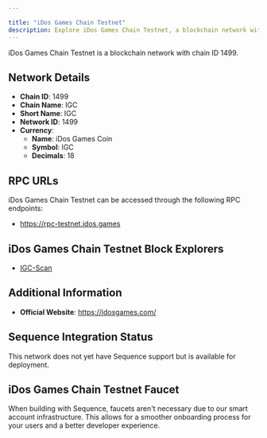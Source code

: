 ```yaml
---

title: "iDos Games Chain Testnet"
description: Explore iDos Games Chain Testnet, a blockchain network with chain ID 1499. Learn about its native currency, iDos Games Coin, and how to interact with the network.
---
```




iDos Games Chain Testnet is a blockchain network with chain ID 1499.

## Network Details

- **Chain ID**: 1499
- **Chain Name**: IGC
- **Short Name**: IGC
- **Network ID**: 1499
- **Currency**: 
  - **Name**: iDos Games Coin
  - **Symbol**: IGC
  - **Decimals**: 18

## RPC URLs

iDos Games Chain Testnet can be accessed through the following RPC endpoints:

- https://rpc-testnet.idos.games

## iDos Games Chain Testnet Block Explorers

- [IGC-Scan](https://igcscan.com)

## Additional Information

- **Official Website**: https://idosgames.com/

## Sequence Integration Status

This network does not yet have Sequence support but is available for deployment.

## iDos Games Chain Testnet Faucet

When building with Sequence, faucets aren't necessary due to our smart account infrastructure. This allows for a smoother onboarding process for your users and a better developer experience.
